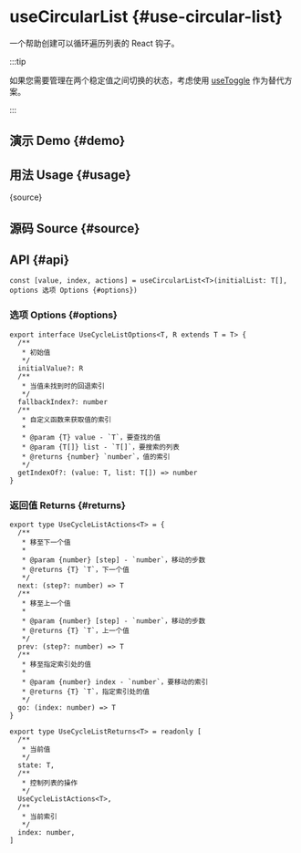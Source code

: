 # useCircularList {#use-circular-list}


<HooksType category="ProUtilities" />

一个帮助创建可以循环遍历列表的 React 钩子。

:::tip

如果您需要管理在两个稳定值之间切换的状态，考虑使用 [useToggle](/reference/use-toggle) 作为替代方案。

:::

## 演示 Demo {#demo}


<App />

## 用法 Usage {#usage}


<RawCode>{source}</RawCode>

## 源码 Source {#source}


<Source />

## API {#api}

```tsx
const [value, index, actions] = useCircularList<T>(initialList: T[], options 选项 Options {#options})
```

### 选项 Options {#options}

```tsx
export interface UseCycleListOptions<T, R extends T = T> {
  /**
   * 初始值
   */
  initialValue?: R
  /**
   * 当值未找到时的回退索引
   */
  fallbackIndex?: number
  /**
   * 自定义函数来获取值的索引
   *
   * @param {T} value - `T`，要查找的值
   * @param {T[]} list - `T[]`，要搜索的列表
   * @returns {number} `number`，值的索引
   */
  getIndexOf?: (value: T, list: T[]) => number
}
```

### 返回值 Returns {#returns}

```tsx
export type UseCycleListActions<T> = {
  /**
   * 移至下一个值
   *
   * @param {number} [step] - `number`，移动的步数
   * @returns {T} `T`，下一个值
   */
  next: (step?: number) => T
  /**
   * 移至上一个值
   *
   * @param {number} [step] - `number`，移动的步数
   * @returns {T} `T`，上一个值
   */
  prev: (step?: number) => T
  /**
   * 移至指定索引处的值
   *
   * @param {number} index - `number`，要移动的索引
   * @returns {T} `T`，指定索引处的值
   */
  go: (index: number) => T
}

export type UseCycleListReturns<T> = readonly [
  /**
   * 当前值
   */
  state: T,
  /**
   * 控制列表的操作
   */
  UseCycleListActions<T>,
  /**
   * 当前索引
   */
  index: number,
]
```
